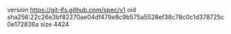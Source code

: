 version https://git-lfs.github.com/spec/v1
oid sha256:22c26e3bf82270ae04df479e8c9b575a5528ef38c78c0c1d378725c0e172836a
size 4424
